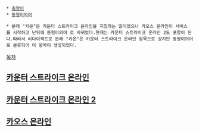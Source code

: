  * [[축약어]]
 * [[동형이의어]]

 * 본래 "카온"은 카운터 스트라이크 온라인을 지칭하는 말이였으나 카오스 온라인이 서비스를 시작하고 난뒤에 동형이의어 로 바뀌었다.현재는 카운터 스트라이크 온라인 2도 포함이 된다.따라서 리다이렉트로 본래 "카온"은 카운터 스트라이크 온라인 항목으로 갔지만 동형이의어로 분류되어 이 항목이 생성되었다.

[[목차]]
== [[카운터 스트라이크 온라인]] ==
== [[카운터 스트라이크 온라인 2]] ==
== [[카오스 온라인]] ==
